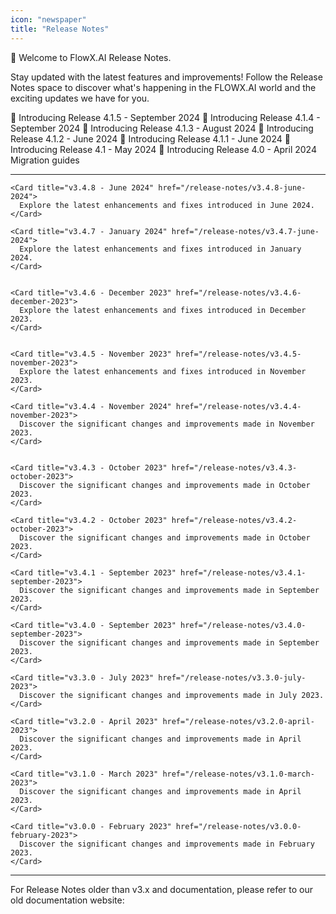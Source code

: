 ```yaml
---
icon: "newspaper"
title: "Release Notes"
---
```




🚀 Welcome to FlowX.AI Release Notes. 

Stay updated with the latest features and improvements! Follow the Release Notes space to discover what's happening in the FLOWX.AI world and the exciting updates we have for you.

  <Card title = "Version 4.1.5" href ="v4.1.5-september-2024/" icon ="wrench">
  🚀 Introducing Release 4.1.5 - September 2024
  </Card>

 
 <Card title = "Version 4.1.4" href ="v4.1.4-september-2024/" icon ="wrench">
  🚀 Introducing Release 4.1.4 - September 2024
  </Card>

  <Card title = "Version 4.1.3" href ="v4.1.3-august-2024/" icon ="wrench">
  🚀 Introducing Release 4.1.3 - August 2024
  </Card>


  <Card title = "Version 4.1.2" href ="v4.1.2-june-2024/" icon ="wrench">
  🚀 Introducing Release 4.1.2 - June 2024
  </Card>

  <Card title = "Version 4.1.1" href ="v4.1.1-june-2024/" icon ="wrench">
  🚀 Introducing Release 4.1.1 - June 2024
  </Card>

  <Card title = "Version 4.1" href ="v4.1.0-may-2024/" icon ="fire">
  🚀 Introducing Release 4.1 - May 2024
  </Card>

  <Card title = "Version 4.0" href ="v4.0.0-april-2024/">
  🚀 Introducing Release 4.0 - April 2024
  </Card>

  <Card title = "Migrating from v3.4.x" href ="/release-notes/v4.0.0-april-2024/migrating-from-v3.4.x" icon ="file">
   Migration guides
  </Card>
  
***

  <Accordion title="Version 3.x.x" icon="files">
    

    <Card title="v3.4.8 - June 2024" href="/release-notes/v3.4.8-june-2024">
      Explore the latest enhancements and fixes introduced in June 2024.
    </Card>  
    
    <Card title="v3.4.7 - January 2024" href="/release-notes/v3.4.7-june-2024">
      Explore the latest enhancements and fixes introduced in January 2024.
    </Card>


    <Card title="v3.4.6 - December 2023" href="/release-notes/v3.4.6-december-2023">
      Explore the latest enhancements and fixes introduced in December 2023.
    </Card>


    <Card title="v3.4.5 - November 2023" href="/release-notes/v3.4.5-november-2023">
      Explore the latest enhancements and fixes introduced in November 2023.
    </Card>

    <Card title="v3.4.4 - November 2024" href="/release-notes/v3.4.4-november-2023">
      Discover the significant changes and improvements made in November 2023.
    </Card>


    <Card title="v3.4.3 - October 2023" href="/release-notes/v3.4.3-october-2023">
      Discover the significant changes and improvements made in October 2023.
    </Card>

    <Card title="v3.4.2 - October 2023" href="/release-notes/v3.4.2-october-2023">
      Discover the significant changes and improvements made in October 2023.
    </Card>

    <Card title="v3.4.1 - September 2023" href="/release-notes/v3.4.1-september-2023">
      Discover the significant changes and improvements made in September 2023.
    </Card>

    <Card title="v3.4.0 - September 2023" href="/release-notes/v3.4.0-september-2023">
      Discover the significant changes and improvements made in September 2023.
    </Card>

    <Card title="v3.3.0 - July 2023" href="/release-notes/v3.3.0-july-2023">
      Discover the significant changes and improvements made in July 2023.
    </Card>

    <Card title="v3.2.0 - April 2023" href="/release-notes/v3.2.0-april-2023">
      Discover the significant changes and improvements made in April 2023.
    </Card>

    <Card title="v3.1.0 - March 2023" href="/release-notes/v3.1.0-march-2023">
      Discover the significant changes and improvements made in April 2023.
    </Card>

    <Card title="v3.0.0 - February 2023" href="/release-notes/v3.0.0-february-2023">
      Discover the significant changes and improvements made in February 2023.
    </Card>
  </Accordion>

***


For Release Notes older than v3.x and documentation, please refer to our old documentation website:

<Card title="Version 2.x.x" href="https://old-docs.flowx.ai/release-notes/v2.14.0-november-2022/" icon="link">
</Card>